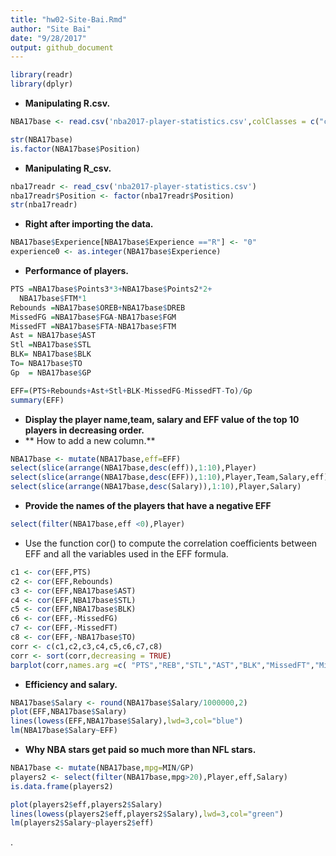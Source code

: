 ```yaml
---
title: "hw02-Site-Bai.Rmd"
author: "Site Bai"
date: "9/28/2017"
output: github_document
---
```


```r
library(readr)
library(dplyr)
```
* **Manipulating R.csv.**
```r
NBA17base <- read.csv('nba2017-player-statistics.csv',colClasses = c("character","character","factor","character","double","integer",rep('integer',18)))

str(NBA17base)
is.factor(NBA17base$Position)
```
* **Manipulating R_csv.**
```r
nba17readr <- read_csv('nba2017-player-statistics.csv')
nba17readr$Position <- factor(nba17readr$Position)
str(nba17readr)
```
* **Right after importing the data.**
```r
NBA17base$Experience[NBA17base$Experience =="R"] <- "0"
experience0 <- as.integer(NBA17base$Experience)


```
* **Performance of players.**

```r
PTS =NBA17base$Points3*3+NBA17base$Points2*2+
  NBA17base$FTM*1
Rebounds =NBA17base$OREB+NBA17base$DREB
MissedFG =NBA17base$FGA-NBA17base$FGM
MissedFT =NBA17base$FTA-NBA17base$FTM
Ast = NBA17base$AST
Stl =NBA17base$STL
BLK= NBA17base$BLK
To= NBA17base$TO
Gp  = NBA17base$GP

EFF=(PTS+Rebounds+Ast+Stl+BLK-MissedFG-MissedFT-To)/Gp
summary(EFF)
```
* **Display the player name,team, salary and EFF value of the top 10 players in decreasing order. **
* ** How to add a new column.**
```r
NBA17base <- mutate(NBA17base,eff=EFF)
select(slice(arrange(NBA17base,desc(eff)),1:10),Player)
select(slice(arrange(NBA17base,desc(EFF)),1:10),Player,Team,Salary,eff)
select(slice(arrange(NBA17base,desc(Salary)),1:10),Player,Salary)
```
* **Provide the names of the players that have a negative EFF**
```r
select(filter(NBA17base,eff <0),Player)
```
* Use the function cor() to compute the correlation coefficients between EFF and all the
variables used in the EFF formula.
```r
c1 <- cor(EFF,PTS)
c2 <- cor(EFF,Rebounds)
c3 <- cor(EFF,NBA17base$AST)
c4 <- cor(EFF,NBA17base$STL)
c5 <- cor(EFF,NBA17base$BLK)
c6 <- cor(EFF,-MissedFG)
c7 <- cor(EFF,-MissedFT)
c8 <- cor(EFF,-NBA17base$TO)
corr <- c(c1,c2,c3,c4,c5,c6,c7,c8)
corr <- sort(corr,decreasing = TRUE)
barplot(corr,names.arg =c( "PTS","REB","STL","AST","BLK","MissedFT","MissedFG","TO"),col="pink")

```
* **Efficiency and salary.**
```r
NBA17base$Salary <- round(NBA17base$Salary/1000000,2)
plot(EFF,NBA17base$Salary)
lines(lowess(EFF,NBA17base$Salary),lwd=3,col="blue")
lm(NBA17base$Salary~EFF)

```
* **Why NBA stars get paid so much more than NFL stars. **
```r
NBA17base <- mutate(NBA17base,mpg=MIN/GP)
players2 <- select(filter(NBA17base,mpg>20),Player,eff,Salary)
is.data.frame(players2)

plot(players2$eff,players2$Salary)
lines(lowess(players2$eff,players2$Salary),lwd=3,col="green")
lm(players2$Salary~players2$eff)
```
.
